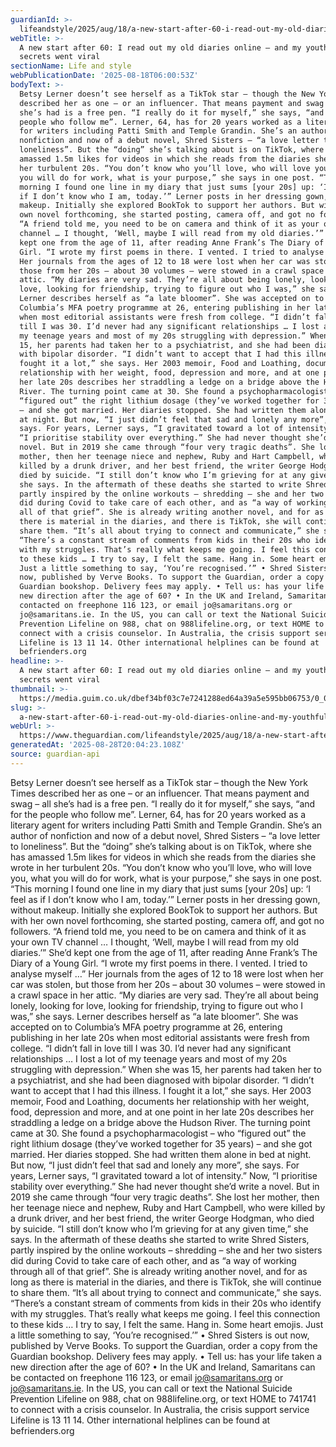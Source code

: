 ```yaml
---
guardianId: >-
  lifeandstyle/2025/aug/18/a-new-start-after-60-i-read-out-my-old-diaries-online-and-my-youthful-secrets-went-viral
webTitle: >-
  A new start after 60: I read out my old diaries online – and my youthful
  secrets went viral
sectionName: Life and style
webPublicationDate: '2025-08-18T06:00:53Z'
bodyText: >-
  Betsy Lerner doesn’t see herself as a TikTok star – though the New York Times
  described her as one – or an influencer. That means payment and swag – all
  she’s had is a free pen. “I really do it for myself,” she says, “and for the
  people who follow me”. Lerner, 64, has for 20 years worked as a literary agent
  for writers including Patti Smith and Temple Grandin. She’s an author of
  nonfiction and now of a debut novel, Shred Sisters – “a love letter to
  loneliness”. But the “doing” she’s talking about is on TikTok, where she has
  amassed 1.5m likes for videos in which she reads from the diaries she wrote in
  her turbulent 20s. “You don’t know who you’ll love, who will love you, what
  you will do for work, what is your purpose,” she says in one post. “This
  morning I found one line in my diary that just sums [your 20s] up: ‘I feel as
  if I don’t know who I am, today.’” Lerner posts in her dressing gown, without
  makeup. Initially she explored BookTok to support her authors. But with her
  own novel forthcoming, she started posting, camera off, and got no followers.
  “A friend told me, you need to be on camera and think of it as your own TV
  channel … I thought, ‘Well, maybe I will read from my old diaries.’” She’d
  kept one from the age of 11, after reading Anne Frank’s The Diary of a Young
  Girl. “I wrote my first poems in there. I vented. I tried to analyse myself …”
  Her journals from the ages of 12 to 18 were lost when her car was stolen, but
  those from her 20s – about 30 volumes – were stowed in a crawl space in her
  attic. “My diaries are very sad. They’re all about being lonely, looking for
  love, looking for friendship, trying to figure out who I was,” she says.
  Lerner describes herself as “a late bloomer”. She was accepted on to
  Columbia’s MFA poetry programme at 26, entering publishing in her late 20s
  when most editorial assistants were fresh from college. “I didn’t fall in love
  till I was 30. I’d never had any significant relationships … I lost a lot of
  my teenage years and most of my 20s struggling with depression.” When she was
  15, her parents had taken her to a psychiatrist, and she had been diagnosed
  with bipolar disorder. “I didn’t want to accept that I had this illness. I
  fought it a lot,” she says. Her 2003 memoir, Food and Loathing, documents her
  relationship with her weight, food, depression and more, and at one point in
  her late 20s describes her straddling a ledge on a bridge above the Hudson
  River. The turning point came at 30. She found a psychopharmacologist – who
  “figured out” the right lithium dosage (they’ve worked together for 35 years)
  – and she got married. Her diaries stopped. She had written them alone in bed
  at night. But now, “I just didn’t feel that sad and lonely any more”, she
  says. For years, Lerner says, “I gravitated toward a lot of intensity.” Now,
  “I prioritise stability over everything.” She had never thought she’d write a
  novel. But in 2019 she came through “four very tragic deaths”. She lost her
  mother, then her teenage niece and nephew, Ruby and Hart Campbell, who were
  killed by a drunk driver, and her best friend, the writer George Hodgman, who
  died by suicide. “I still don’t know who I’m grieving for at any given time,”
  she says. In the aftermath of these deaths she started to write Shred Sisters,
  partly inspired by the online workouts – shredding – she and her two sisters
  did during Covid to take care of each other, and as “a way of working through
  all of that grief”. She is already writing another novel, and for as long as
  there is material in the diaries, and there is TikTok, she will continue to
  share them. “It’s all about trying to connect and communicate,” she says.
  “There’s a constant stream of comments from kids in their 20s who identify
  with my struggles. That’s really what keeps me going. I feel this connection
  to these kids … I try to say, I felt the same. Hang in. Some heart emojis.
  Just a little something to say, ‘You’re recognised.’” • Shred Sisters is out
  now, published by Verve Books. To support the Guardian, order a copy from the
  Guardian bookshop. Delivery fees may apply. • Tell us: has your life taken a
  new direction after the age of 60? • In the UK and Ireland, Samaritans can be
  contacted on freephone 116 123, or email jo@samaritans.org or
  jo@samaritans.ie. In the US, you can call or text the National Suicide
  Prevention Lifeline on 988, chat on 988lifeline.org, or text HOME to 741741 to
  connect with a crisis counselor. In Australia, the crisis support service
  Lifeline is 13 11 14. Other international helplines can be found at
  befrienders.org
headline: >-
  A new start after 60: I read out my old diaries online – and my youthful
  secrets went viral
thumbnail: >-
  https://media.guim.co.uk/dbef34bf03c7e7241288ed64a39a5e595bb06753/0_0_5600_4480/500.jpg
slug: >-
  a-new-start-after-60-i-read-out-my-old-diaries-online-and-my-youthful-secrets-went-viral
webUrl: >-
  https://www.theguardian.com/lifeandstyle/2025/aug/18/a-new-start-after-60-i-read-out-my-old-diaries-online-and-my-youthful-secrets-went-viral
generatedAt: '2025-08-28T20:04:23.108Z'
source: guardian-api
---
```

Betsy Lerner doesn’t see herself as a TikTok star – though the New York Times described her as one – or an influencer. That means payment and swag – all she’s had is a free pen. “I really do it for myself,” she says, “and for the people who follow me”. Lerner, 64, has for 20 years worked as a literary agent for writers including Patti Smith and Temple Grandin. She’s an author of nonfiction and now of a debut novel, Shred Sisters – “a love letter to loneliness”. But the “doing” she’s talking about is on TikTok, where she has amassed 1.5m likes for videos in which she reads from the diaries she wrote in her turbulent 20s. “You don’t know who you’ll love, who will love you, what you will do for work, what is your purpose,” she says in one post. “This morning I found one line in my diary that just sums [your 20s] up: ‘I feel as if I don’t know who I am, today.’” Lerner posts in her dressing gown, without makeup. Initially she explored BookTok to support her authors. But with her own novel forthcoming, she started posting, camera off, and got no followers. “A friend told me, you need to be on camera and think of it as your own TV channel … I thought, ‘Well, maybe I will read from my old diaries.’” She’d kept one from the age of 11, after reading Anne Frank’s The Diary of a Young Girl. “I wrote my first poems in there. I vented. I tried to analyse myself …” Her journals from the ages of 12 to 18 were lost when her car was stolen, but those from her 20s – about 30 volumes – were stowed in a crawl space in her attic. “My diaries are very sad. They’re all about being lonely, looking for love, looking for friendship, trying to figure out who I was,” she says. Lerner describes herself as “a late bloomer”. She was accepted on to Columbia’s MFA poetry programme at 26, entering publishing in her late 20s when most editorial assistants were fresh from college. “I didn’t fall in love till I was 30. I’d never had any significant relationships … I lost a lot of my teenage years and most of my 20s struggling with depression.” When she was 15, her parents had taken her to a psychiatrist, and she had been diagnosed with bipolar disorder. “I didn’t want to accept that I had this illness. I fought it a lot,” she says. Her 2003 memoir, Food and Loathing, documents her relationship with her weight, food, depression and more, and at one point in her late 20s describes her straddling a ledge on a bridge above the Hudson River. The turning point came at 30. She found a psychopharmacologist – who “figured out” the right lithium dosage (they’ve worked together for 35 years) – and she got married. Her diaries stopped. She had written them alone in bed at night. But now, “I just didn’t feel that sad and lonely any more”, she says. For years, Lerner says, “I gravitated toward a lot of intensity.” Now, “I prioritise stability over everything.” She had never thought she’d write a novel. But in 2019 she came through “four very tragic deaths”. She lost her mother, then her teenage niece and nephew, Ruby and Hart Campbell, who were killed by a drunk driver, and her best friend, the writer George Hodgman, who died by suicide. “I still don’t know who I’m grieving for at any given time,” she says. In the aftermath of these deaths she started to write Shred Sisters, partly inspired by the online workouts – shredding – she and her two sisters did during Covid to take care of each other, and as “a way of working through all of that grief”. She is already writing another novel, and for as long as there is material in the diaries, and there is TikTok, she will continue to share them. “It’s all about trying to connect and communicate,” she says. “There’s a constant stream of comments from kids in their 20s who identify with my struggles. That’s really what keeps me going. I feel this connection to these kids … I try to say, I felt the same. Hang in. Some heart emojis. Just a little something to say, ‘You’re recognised.’” • Shred Sisters is out now, published by Verve Books. To support the Guardian, order a copy from the Guardian bookshop. Delivery fees may apply. • Tell us: has your life taken a new direction after the age of 60? • In the UK and Ireland, Samaritans can be contacted on freephone 116 123, or email jo@samaritans.org or jo@samaritans.ie. In the US, you can call or text the National Suicide Prevention Lifeline on 988, chat on 988lifeline.org, or text HOME to 741741 to connect with a crisis counselor. In Australia, the crisis support service Lifeline is 13 11 14. Other international helplines can be found at befrienders.org
